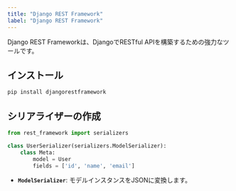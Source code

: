 ```yaml
---
title: "Django REST Framework"
label: "Django REST Framework"
---
```


Django REST Frameworkは、DjangoでRESTful APIを構築するための強力なツールです。

## インストール

```bash
pip install djangorestframework
```

## シリアライザーの作成

```python
from rest_framework import serializers

class UserSerializer(serializers.ModelSerializer):
    class Meta:
        model = User
        fields = ['id', 'name', 'email']
```

- **`ModelSerializer`**: モデルインスタンスをJSONに変換します。
